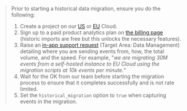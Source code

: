 > Prior to starting a historical data migration, ensure you do the following:
> 1. Create a project on our [US](https://us.posthog.com/signup) or [EU](https://eu.posthog.com/signup) Cloud.
> 2. Sign up to a paid product analytics plan on [the billing page](https://us.posthog.com/organization/billing) (historic imports are free but this unlocks the necessary features).
> 3. Raise an [in-app support request](http://us.posthog.com/home#supportModal) (Target Area: Data Management) detailing where you are sending events from, how, the total volume, and the speed. For example, "*we are migrating 30M events from a self-hosted instance to EU Cloud using the migration scripts at 10k events per minute.*"
> 4. Wait for the OK from our team before starting the migration process to ensure that it completes successfully and is not rate limited.
> 5. Set the `historical_migration` option to `true` when capturing events in the migration.